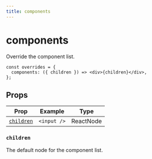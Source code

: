 ```yaml
---
title: components
---
```


# components

Override the component list.

```tsx copy
const overrides = {
  components: ({ children }) => <div>{children}</div>,
};
```

## Props

| Prop                    | Example     | Type      |
| ----------------------- | ----------- | --------- |
| [`children`](#children) | `<input />` | ReactNode |

### `children`

The default node for the component list.
